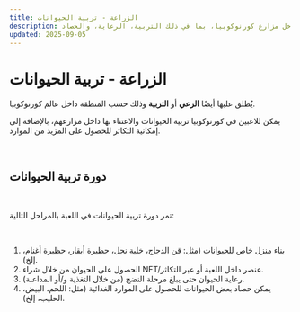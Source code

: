 ```yaml
---
title: الزراعة - تربية الحيوانات
description: دورة تربية الحيوانات وتربيتها داخل مزارع كورنوكوبيا، بما في ذلك التربية، الرعاية، والحصاد.
updated: 2025-09-05
---
```


# الزراعة - تربية الحيوانات

يُطلق عليها أيضًا **الرعي** أو **التربية** وذلك حسب المنطقة داخل عالم كورنوكوبيا.  

يمكن للاعبين في كورنوكوبيا تربية الحيوانات والاعتناء بها داخل مزارعهم، بالإضافة إلى إمكانية التكاثر للحصول على المزيد من الموارد.  

</br>

## دورة تربية الحيوانات

</br>

تمر دورة تربية الحيوانات في اللعبة بالمراحل التالية:  

</br>

<ol class="styled-list-numbered">
  <li>بناء منزل خاص للحيوانات (مثل: قن الدجاج، خلية نحل، حظيرة أبقار، حظيرة أغنام، إلخ).</li>
  <li>الحصول على الحيوان من خلال شراء NFT/عنصر داخل اللعبة أو عبر التكاثر.</li>
  <li>رعاية الحيوان حتى يبلغ مرحلة النضج (من خلال التغذية و/أو المداعبة).</li>
  <li>يمكن حصاد بعض الحيوانات للحصول على الموارد الغذائية (مثل: اللحم، البيض، الحليب، إلخ).</li>
</ol>
